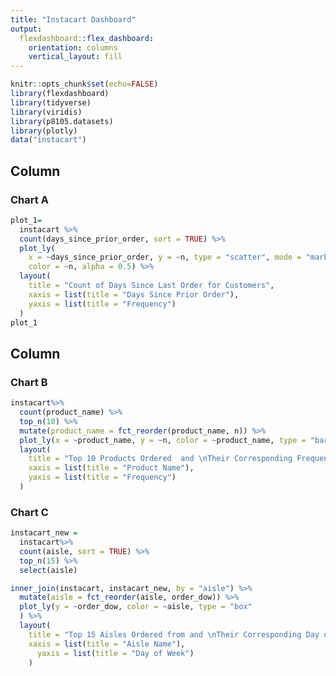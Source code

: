 ```yaml
---
title: "Instacart Dashboard"
output: 
  flexdashboard::flex_dashboard:
    orientation: columns
    vertical_layout: fill
---
```


```r
knitr::opts_chunk$set(echo=FALSE)
library(flexdashboard)
library(tidyverse)
library(viridis)
library(p8105.datasets)
library(plotly)
data("instacart")
```

Column {data-width=650}
-----------------------------------------------------------------------

### Chart A

```r
plot_1=
  instacart %>%
  count(days_since_prior_order, sort = TRUE) %>%
  plot_ly(
    x = ~days_since_prior_order, y = ~n, type = "scatter", mode = "markers",
    color = ~n, alpha = 0.5) %>%
  layout(
    title = "Count of Days Since Last Order for Customers",
    xaxis = list(title = "Days Since Prior Order"),
    yaxis = list(title = "Frequency")
  )
plot_1
```

Column {data-width=350}
-----------------------------------------------------------------------

### Chart B

```r
instacart%>%
  count(product_name) %>%
  top_n(10) %>%
  mutate(product_name = fct_reorder(product_name, n)) %>%
  plot_ly(x = ~product_name, y = ~n, color = ~product_name, type = "bar") %>%
  layout(
    title = "Top 10 Products Ordered  and \nTheir Corresponding Frequencies",
    xaxis = list(title = "Product Name"),
    yaxis = list(title = "Frequency")
  )
```

### Chart C

```r
instacart_new = 
  instacart%>%
  count(aisle, sort = TRUE) %>%
  top_n(15) %>%
  select(aisle)

inner_join(instacart, instacart_new, by = "aisle") %>%
  mutate(aisle = fct_reorder(aisle, order_dow)) %>%
  plot_ly(y = ~order_dow, color = ~aisle, type = "box"
  ) %>%
  layout(
    title = "Top 15 Aisles Ordered from and \nTheir Corresponding Day of the Week",
    xaxis = list(title = "Aisle Name"),
      yaxis = list(title = "Day of Week")
    )
```

